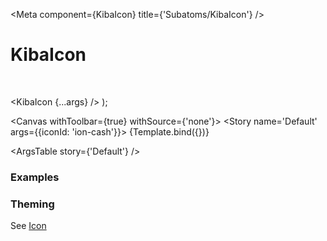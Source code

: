 

<Meta
  component={KibaIcon}
  title={'Subatoms/KibaIcon'}
/>

# KibaIcon

<br />

  <KibaIcon {...args} />
);

<Canvas withToolbar={true} withSource={'none'}>
  <Story name='Default' args={{iconId: 'ion-cash'}}>
    {Template.bind({})}
  </Story>
</Canvas>

<ArgsTable story={'Default'} />

### Examples

<Canvas>
  <Story name='Ion Icon'>
    <KibaIcon iconId={'ion-cash'} />
  </Story>
</Canvas>

<Canvas>
  <Story name='Material Icon'>
    <KibaIcon iconId={'mui-account-box'} />
  </Story>
</Canvas>

<Canvas>
  <Story name='Feather Icon'>
    <KibaIcon iconId={'feather-airplay'} />
  </Story>
</Canvas>

<Canvas>
  <Story name='Bootstrap Icon'>
    <KibaIcon iconId={'bs-basket2'} />
  </Story>
</Canvas>

<Canvas>
  <Story name='Remix Icon'>
    <KibaIcon iconId={'remix-honour'} />
  </Story>
</Canvas>

### Theming

See [Icon]()
